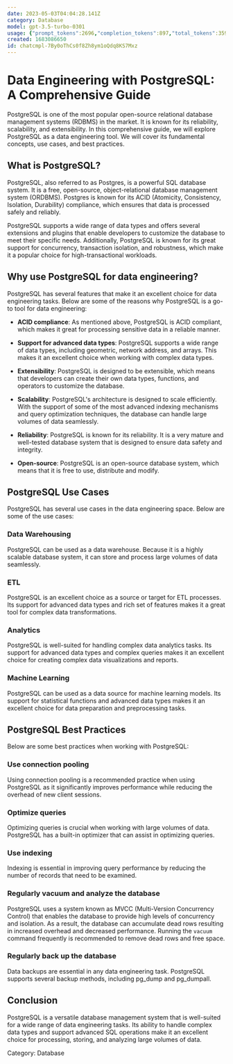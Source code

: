 ```yaml
---
date: 2023-05-03T04:04:28.141Z
category: Database
model: gpt-3.5-turbo-0301
usage: {"prompt_tokens":2696,"completion_tokens":897,"total_tokens":3593}
created: 1683086650
id: chatcmpl-7By0oThCs0f8Zh8ym1oQdq8KS7Mxz
---
```


# Data Engineering with PostgreSQL: A Comprehensive Guide

PostgreSQL is one of the most popular open-source relational database management systems (RDBMS) in the market. It is known for its reliability, scalability, and extensibility. In this comprehensive guide, we will explore PostgreSQL as a data engineering tool. We will cover its fundamental concepts, use cases, and best practices.

## What is PostgreSQL?

PostgreSQL, also referred to as Postgres, is a powerful SQL database system. It is a free, open-source, object-relational database management system (ORDBMS). Postgres is known for its ACID (Atomicity, Consistency, Isolation, Durability) compliance, which ensures that data is processed safely and reliably.

PostgreSQL supports a wide range of data types and offers several extensions and plugins that enable developers to customize the database to meet their specific needs. Additionally, PostgreSQL is known for its great support for concurrency, transaction isolation, and robustness, which make it a popular choice for high-transactional workloads.

## Why use PostgreSQL for data engineering?

PostgreSQL has several features that make it an excellent choice for data engineering tasks. Below are some of the reasons why PostgreSQL is a go-to tool for data engineering:

- **ACID compliance**: As mentioned above, PostgreSQL is ACID compliant, which makes it great for processing sensitive data in a reliable manner.

- **Support for advanced data types**: PostgreSQL supports a wide range of data types, including geometric, network address, and arrays. This makes it an excellent choice when working with complex data types.

- **Extensibility**: PostgreSQL is designed to be extensible, which means that developers can create their own data types, functions, and operators to customize the database.

- **Scalability**: PostgreSQL's architecture is designed to scale efficiently. With the support of some of the most advanced indexing mechanisms and query optimization techniques, the database can handle large volumes of data seamlessly.

- **Reliability**: PostgreSQL is known for its reliability. It is a very mature and well-tested database system that is designed to ensure data safety and integrity.

- **Open-source**: PostgreSQL is an open-source database system, which means that it is free to use, distribute and modify.

## PostgreSQL Use Cases

PostgreSQL has several use cases in the data engineering space. Below are some of the use cases:

### Data Warehousing

PostgreSQL can be used as a data warehouse. Because it is a highly scalable database system, it can store and process large volumes of data seamlessly.

### ETL

PostgreSQL is an excellent choice as a source or target for ETL processes. Its support for advanced data types and rich set of features makes it a great tool for complex data transformations.

### Analytics

PostgreSQL is well-suited for handling complex data analytics tasks. Its support for advanced data types and complex queries makes it an excellent choice for creating complex data visualizations and reports.

### Machine Learning

PostgreSQL can be used as a data source for machine learning models. Its support for statistical functions and advanced data types makes it an excellent choice for data preparation and preprocessing tasks.

## PostgreSQL Best Practices

Below are some best practices when working with PostgreSQL:

### Use connection pooling

Using connection pooling is a recommended practice when using PostgreSQL as it significantly improves performance while reducing the overhead of new client sessions.

### Optimize queries

Optimizing queries is crucial when working with large volumes of data. PostgreSQL has a built-in optimizer that can assist in optimizing queries.

### Use indexing

Indexing is essential in improving query performance by reducing the number of records that need to be examined.

### Regularly vacuum and analyze the database

PostgreSQL uses a system known as MVCC (Multi-Version Concurrency Control) that enables the database to provide high levels of concurrency and isolation. As a result, the database can accumulate dead rows resulting in increased overhead and decreased performance. Running the `vacuum` command frequently is recommended to remove dead rows and free space.

### Regularly back up the database

Data backups are essential in any data engineering task. PostgreSQL supports several backup methods, including pg\_dump and pg\_dumpall.

## Conclusion

PostgreSQL is a versatile database management system that is well-suited for a wide range of data engineering tasks. Its ability to handle complex data types and support advanced SQL operations make it an excellent choice for processing, storing, and analyzing large volumes of data.

Category: Database